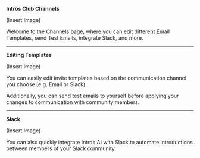 **Intros Club Channels**

(Insert Image)

Welcome to the Channels page, where you can edit different Email Templates, send Test Emails, integrate Slack, and more. 

---

**Editing Templates**

(Insert Image)

You can easily edit invite templates based on the communication channel you choose (e.g. Email or Slack).

Additionally, you can send test emails to yourself before applying your changes to communication with community members. 

---

**Slack**

(Insert Image)

You can also quickly integrate Intros AI with Slack to automate introductions between members of your Slack community.
